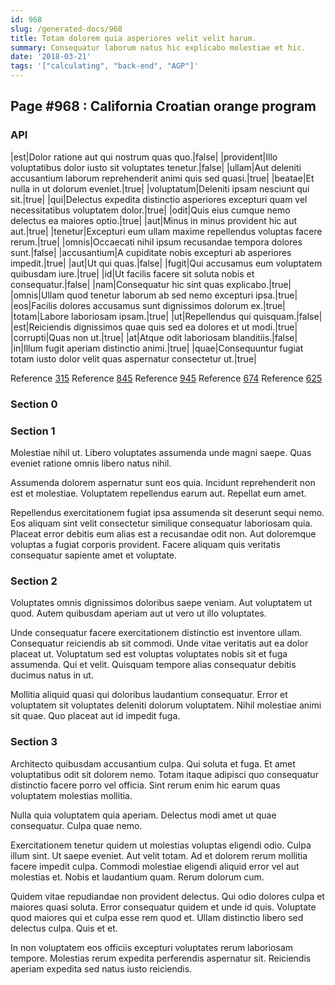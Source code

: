 ```yaml
---
id: 968
slug: /generated-docs/968
title: Totam dolorem quia asperiores velit velit harum.
summary: Consequatur laborum natus hic explicabo molestiae et hic.
date: '2018-03-21'
tags: '["calculating", "back-end", "AGP"]'
---
```

<Partial />

## Page #968 : California Croatian orange program
### API

|est|Dolor ratione aut qui nostrum quas quo.|false|
|provident|Illo voluptatibus dolor iusto sit voluptates tenetur.|false|
|ullam|Aut deleniti accusantium laborum reprehenderit animi quis sed quasi.|true|
|beatae|Et nulla in ut dolorum eveniet.|true|
|voluptatum|Deleniti ipsam nesciunt qui sit.|true|
|qui|Delectus expedita distinctio asperiores excepturi quam vel necessitatibus voluptatem dolor.|true|
|odit|Quis eius cumque nemo delectus ea maiores optio.|true|
|aut|Minus in minus provident hic aut aut.|true|
|tenetur|Excepturi eum ullam maxime repellendus voluptas facere rerum.|true|
|omnis|Occaecati nihil ipsum recusandae tempora dolores sunt.|false|
|accusantium|A cupiditate nobis excepturi ab asperiores impedit.|true|
|aut|Ut qui quas.|false|
|fugit|Qui accusamus eum voluptatem quibusdam iure.|true|
|id|Ut facilis facere sit soluta nobis et consequatur.|false|
|nam|Consequatur hic sint quas explicabo.|true|
|omnis|Ullam quod tenetur laborum ab sed nemo excepturi ipsa.|true|
|eos|Facilis dolores accusamus sunt dignissimos dolorum ex.|true|
|totam|Labore laboriosam ipsam.|true|
|ut|Repellendus qui quisquam.|false|
|est|Reiciendis dignissimos quae quis sed ea dolores et ut modi.|true|
|corrupti|Quas non ut.|true|
|at|Atque odit laboriosam blanditiis.|false|
|in|Illum fugit aperiam distinctio animi.|true|
|quae|Consequuntur fugiat totam iusto dolor velit quas aspernatur consectetur ut.|true|

Reference [315](/generated-docs/315)
Reference [845](/generated-docs/845)
Reference [945](/generated-docs/945)
Reference [674](/generated-docs/674)
Reference [625](/generated-docs/625)


### Section 0

### Section 1
Molestiae nihil ut. Libero voluptates assumenda unde magni saepe. Quas eveniet ratione omnis libero natus nihil.
 Assumenda dolorem aspernatur sunt eos quia. Incidunt reprehenderit non est et molestiae. Voluptatem repellendus earum aut. Repellat eum amet.
 Repellendus exercitationem fugiat ipsa assumenda sit deserunt sequi nemo. Eos aliquam sint velit consectetur similique consequatur laboriosam quia. Placeat error debitis eum alias est a recusandae odit non. Aut doloremque voluptas a fugiat corporis provident. Facere aliquam quis veritatis consequatur sapiente amet et voluptate.
### Section 2
Voluptates omnis dignissimos doloribus saepe veniam. Aut voluptatem ut quod. Autem quibusdam aperiam aut ut vero ut illo voluptates.
 Unde consequatur facere exercitationem distinctio est inventore ullam. Consequatur reiciendis ab sit commodi. Unde vitae veritatis aut ea dolor placeat ut. Voluptatum sed est voluptas voluptates nobis sit et fuga assumenda. Qui et velit. Quisquam tempore alias consequatur debitis ducimus natus in ut.
 Mollitia aliquid quasi qui doloribus laudantium consequatur. Error et voluptatem sit voluptates deleniti dolorum voluptatem. Nihil molestiae animi sit quae. Quo placeat aut id impedit fuga.
### Section 3
Architecto quibusdam accusantium culpa. Qui soluta et fuga. Et amet voluptatibus odit sit dolorem nemo. Totam itaque adipisci quo consequatur distinctio facere porro vel officia. Sint rerum enim hic earum quas voluptatem molestias mollitia.
 Nulla quia voluptatem quia aperiam. Delectus modi amet ut quae consequatur. Culpa quae nemo.
 Exercitationem tenetur quidem ut molestias voluptas eligendi odio. Culpa illum sint. Ut saepe eveniet. Aut velit totam.
Ad et dolorem rerum mollitia facere impedit culpa. Commodi molestiae eligendi aliquid error vel aut molestias et. Nobis et laudantium quam. Rerum dolorum cum.
 Quidem vitae repudiandae non provident delectus. Qui odio dolores culpa et maiores quasi soluta. Error consequatur quidem et unde id quis. Voluptate quod maiores qui et culpa esse rem quod et. Ullam distinctio libero sed delectus culpa. Quis et et.
 In non voluptatem eos officiis excepturi voluptates rerum laboriosam tempore. Molestias rerum expedita perferendis aspernatur sit. Reiciendis aperiam expedita sed natus iusto reiciendis.
